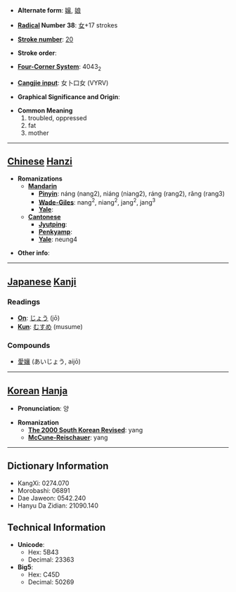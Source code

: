 * '''Alternate form''': [[嬢]], [[娘]]

* '''[[Wiktionary:Chinese radical index| Radical]] Number 38''': [[Wiktionary:Chinese radical index 女|女]]+17 strokes

* '''[[Wiktionary:Chinese total strokes index|Stroke number]]''': [[Wiktionary:Chinese total strokes index 20|20]]

* '''Stroke order''': 

* '''[[Wiktionary:Chinese four corner index|Four-Corner System]]''': 4043<sub>2</sub>

* '''[[Wiktionary:Chinese Cangjie index|Cangjie input]]''': 女卜口女 (VYRV)

* '''Graphical Significance and Origin''': 

* '''Common Meaning'''
*#troubled, oppressed
*# fat
*# mother


----

== [[Chinese]] [[Hanzi]] ==

* '''Romanizations'''
** '''[[Mandarin]]'''
*** '''[[Pinyin]]''': náng (nang2), niáng (niang2), ráng (rang2), rǎng (rang3)
*** '''[[Wade-Giles]]''': nang<sup>2</sup>, niang<sup>2</sup>, jang<sup>2</sup>, jang<sup>3</sup>
*** '''[[Yale]]''': 
** '''[[Cantonese]]'''
*** '''[[Jyutping]]''':
*** '''[[Penkyamp]]''': 
*** '''[[Yale]]''': neung4

* '''Other info''': 

----

== [[Japanese]] [[Kanji]] ==

===Readings===
* '''[[On]]''': [[じょう]] (jō)
* '''[[Kun]]''': [[むすめ]] (musume)
===Compounds===
*[[愛孃]] (あいじょう, aijō)
----

== [[Korean]] [[Hanja]] ==

* '''Pronunciation''': 양

* '''Romanization'''
** '''[[The 2000 South Korean Revised Romanization|The 2000 South Korean Revised]]''': yang
** '''[[McCune-Reischauer]]''': yang

----

== Dictionary Information ==

* KangXi: 0274.070
* Morobashi: 06891
* Dae Jaweon: 0542.240
* Hanyu Da Zidian: 21090.140

== Technical Information ==

* '''Unicode''':
** Hex: 5B43
** Decimal: 23363
* '''Big5''':
** Hex: C45D
** Decimal: 50269